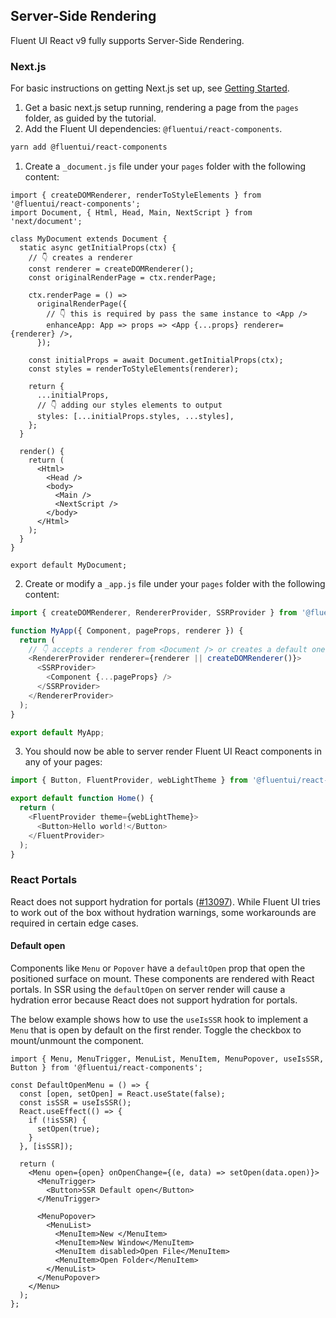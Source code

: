 
<Meta title="Concepts/Developer/Server-Side Rendering" />

## Server-Side Rendering

Fluent UI React v9 fully supports Server-Side Rendering.

### Next.js

For basic instructions on getting Next.js set up, see [Getting Started](https://nextjs.org/docs/getting-started).

1. Get a basic next.js setup running, rendering a page from the `pages` folder, as guided by the tutorial.
2. Add the Fluent UI dependencies: `@fluentui/react-components`.

```sh
yarn add @fluentui/react-components
```

1. Create a `_document.js` file under your `pages` folder with the following content:

```tsx
import { createDOMRenderer, renderToStyleElements } from '@fluentui/react-components';
import Document, { Html, Head, Main, NextScript } from 'next/document';

class MyDocument extends Document {
  static async getInitialProps(ctx) {
    // 👇 creates a renderer
    const renderer = createDOMRenderer();
    const originalRenderPage = ctx.renderPage;

    ctx.renderPage = () =>
      originalRenderPage({
        // 👇 this is required by pass the same instance to <App />
        enhanceApp: App => props => <App {...props} renderer={renderer} />,
      });

    const initialProps = await Document.getInitialProps(ctx);
    const styles = renderToStyleElements(renderer);

    return {
      ...initialProps,
      // 👇 adding our styles elements to output
      styles: [...initialProps.styles, ...styles],
    };
  }

  render() {
    return (
      <Html>
        <Head />
        <body>
          <Main />
          <NextScript />
        </body>
      </Html>
    );
  }
}

export default MyDocument;
```

2. Create or modify a `_app.js` file under your `pages` folder with the following content:

```js
import { createDOMRenderer, RendererProvider, SSRProvider } from '@fluentui/react-components';

function MyApp({ Component, pageProps, renderer }) {
  return (
    // 👇 accepts a renderer from <Document /> or creates a default one
    <RendererProvider renderer={renderer || createDOMRenderer()}>
      <SSRProvider>
        <Component {...pageProps} />
      </SSRProvider>
    </RendererProvider>
  );
}

export default MyApp;
```

3. You should now be able to server render Fluent UI React components in any of your pages:

```js
import { Button, FluentProvider, webLightTheme } from '@fluentui/react-components';

export default function Home() {
  return (
    <FluentProvider theme={webLightTheme}>
      <Button>Hello world!</Button>
    </FluentProvider>
  );
}
```

### React Portals

React does not support hydration for portals ([#13097](https://github.com/facebook/react/issues/13097)). While Fluent
UI tries to work out of the box without hydration warnings, some workarounds are required in certain edge cases.

#### Default open

Components like `Menu` or `Popover` have a `defaultOpen` prop that open the positioned surface on mount. These components
are rendered with React portals. In SSR using the `defaultOpen` on server render will cause a hydration error because
React does not support hydration for portals.

The below example shows how to use the `useIsSSR` hook to implement a `Menu` that is open by default on the first render.
Toggle the checkbox to mount/unmount the component.

<SSRDefaultOpen />

```tsx
import { Menu, MenuTrigger, MenuList, MenuItem, MenuPopover, useIsSSR, Button } from '@fluentui/react-components';

const DefaultOpenMenu = () => {
  const [open, setOpen] = React.useState(false);
  const isSSR = useIsSSR();
  React.useEffect(() => {
    if (!isSSR) {
      setOpen(true);
    }
  }, [isSSR]);

  return (
    <Menu open={open} onOpenChange={(e, data) => setOpen(data.open)}>
      <MenuTrigger>
        <Button>SSR Default open</Button>
      </MenuTrigger>

      <MenuPopover>
        <MenuList>
          <MenuItem>New </MenuItem>
          <MenuItem>New Window</MenuItem>
          <MenuItem disabled>Open File</MenuItem>
          <MenuItem>Open Folder</MenuItem>
        </MenuList>
      </MenuPopover>
    </Menu>
  );
};
```
